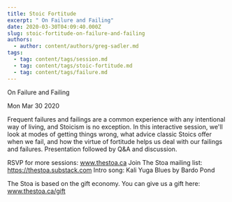 ```yaml
---
title: Stoic Fortitude
excerpt: " On Failure and Failing"
date: 2020-03-30T04:09:40.000Z
slug: stoic-fortitude-on-failure-and-failing
authors:
  - author: content/authors/greg-sadler.md
tags:
  - tag: content/tags/session.md
  - tag: content/tags/stoic-fortitude.md
  - tag: content/tags/failure.md
---
```




 On Failure and Failing

Mon Mar 30 2020

Frequent failures and failings are a common experience with any intentional way of living, and Stoicism is no exception.  In this interactive session, we'll look at modes of getting things wrong, what advice classic Stoics offer when we fail, and how the virtue of fortitude helps us deal with our failings and failures. Presentation followed by Q&A and discussion. 

RSVP for more sessions: www.thestoa.ca
Join The Stoa mailing list: https://thestoa.substack.com
Intro song: Kali Yuga Blues by Bardo Pond

The Stoa is based on the gift economy. You can give us a gift here: www.thestoa.ca/gift



